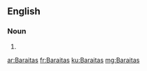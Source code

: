 ==English==

===Noun===
{{head|en}}

# {{plural of|Baraita}}

[[ar:Baraitas]]
[[fr:Baraitas]]
[[ku:Baraitas]]
[[mg:Baraitas]]